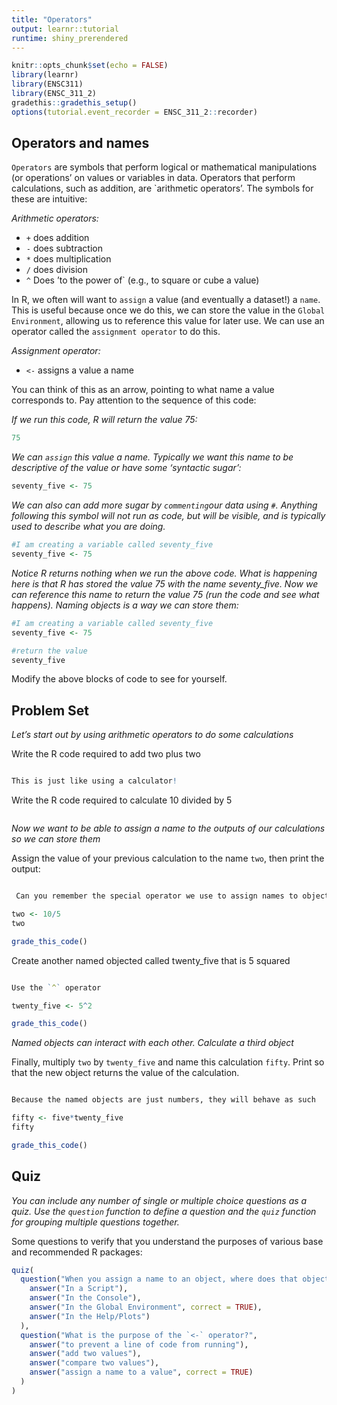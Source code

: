```yaml
---
title: "Operators"
output: learnr::tutorial
runtime: shiny_prerendered
---
```

<!-- File created by tutorialize.  Do not edit by hand. -->

```r
knitr::opts_chunk$set(echo = FALSE)
library(learnr)
library(ENSC311)
library(ENSC_311_2)
gradethis::gradethis_setup()
options(tutorial.event_recorder = ENSC_311_2::recorder)
```

## Operators and names 

`Operators` are symbols that perform logical or mathematical manipulations (or operations' on values or variables in data. Operators that perform calculations, such as addition, are `arithmetic operators'. The symbols for these are intuitive:

*Arithmetic operators:*

* `+` does addition
* `-` does subtraction
* `*` does multiplication
* `/` does division
* `^` Does 'to the power of` (e.g., to square or cube a value)

In R, we often will want to `assign` a value (and eventually a dataset!) a `name`. This is useful because once we do this, we can store the value in the `Global Environment`, allowing us to reference this value for later use. We can use an operator called the `assignment operator` to do this.

*Assignment operator:*

* `<-` assigns a value a name

You can think of this as an arrow, pointing to what name a value corresponds to. Pay attention to the sequence of this code:

*If we run this code, R will return the value 75:*
```r

75

```

*We can `assign` this value a name. Typically we want this name to be descriptive of the value or have some 'syntactic sugar':*
```r

seventy_five <- 75

```

*We can also can add more sugar by `commenting`our data using `#`. Anything following this symbol will not run as code, but will be visible, and is typically used to describe what you are doing.*
```r

#I am creating a variable called seventy_five
seventy_five <- 75

```

*Notice R returns nothing when we run the above code. What is happening here is that R has stored the value 75 with the name seventy_five. Now we can reference this name to return the value 75 (run the code and see what happens). Naming objects is a way we can store them:*
```r

#I am creating a variable called seventy_five
seventy_five <- 75

#return the value
seventy_five

```

Modify the above blocks of code to see for yourself.

## Problem Set

*Let's start out by using arithmetic operators to do some calculations*

Write the R code required to add two plus two

```r

```

```r

This is just like using a calculator!

```

Write the R code required to calculate 10 divided by 5

```r

```

*Now we want to be able to assign a name to the outputs of our calculations so we can store them*

Assign the value of your previous calculation to the name `two`, then print the output:

```r



```

```r

 Can you remember the special operator we use to assign names to objects?

```

```r
two <- 10/5
two
```

```r

grade_this_code()

```

Create another named objected called twenty_five that is 5 squared

```r



```

```r

Use the `^` operator 

```

```r

twenty_five <- 5^2

```

```r

grade_this_code()

```

*Named objects can interact with each other. Calculate a third object*

Finally, multiply `two` by `twenty_five` and name this calculation
`fifty`. Print so that the new object returns the value of the calculation.

```r



```

```r

Because the named objects are just numbers, they will behave as such

```

```r

fifty <- five*twenty_five
fifty

```

```r

grade_this_code()

```

## Quiz

*You can include any number of single or multiple choice questions as a quiz. Use the `question` function to define a question and the `quiz` function for grouping multiple questions together.*

Some questions to verify that you understand the purposes of various base and recommended R packages:

```r
quiz(
  question("When you assign a name to an object, where does that object get stored?",
    answer("In a Script"),
    answer("In the Console"),
    answer("In the Global Environment", correct = TRUE),
    answer("In the Help/Plots")
  ),
  question("What is the purpose of the `<-` operator?",
    answer("to prevent a line of code from running"),
    answer("add two values"),
    answer("compare two values"),
    answer("assign a name to a value", correct = TRUE)
  )
)
```
